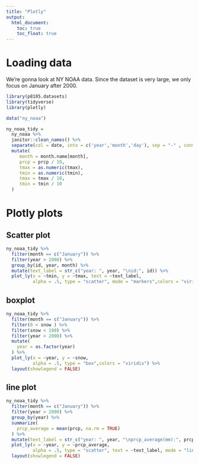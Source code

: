 ```yaml
---
title: "Plotly"
output: 
  html_document:
    toc: true
    toc_float: true
---
```


# Loading data

We're gonna look at NY NOAA data. Since the dataset is very large, we only focus on January after 2000.

```r
library(p8105.datasets)
library(tidyverse)
library(plotly)
```


```r
data("ny_noaa")

ny_noaa_tidy =
  ny_noaa %>% 
  janitor::clean_names() %>% 
  separate(col = date, into = c('year','month','day'), sep = "-" , convert = TRUE) %>% 
  mutate(
     month = month.name[month],
     prcp = prcp / 10,
     tmax = as.numeric(tmax),
     tmin = as.numeric(tmin),
     tmax = tmax / 10,
     tmin = tmin / 10
  ) 
```

# Plotly plots

## Scatter plot
```r
ny_noaa_tidy %>% 
  filter(month == c("January")) %>% 
  filter(year > 2000) %>%
  group_by(id, year, month) %>%
  mutate(text_label = str_c("year: ", year, "\nid:", id)) %>% 
  plot_ly(x = ~tmin, y = ~tmax, text = ~text_label,
          alpha = .5, type = "scatter", mode = "markers",colors = "viridis")
```

## boxplot
```r
ny_noaa_tidy %>% 
  filter(month == c("January")) %>% 
  filter(0 < snow ) %>% 
  filter(snow < 100) %>%
  filter(year > 2000) %>% 
  mutate(
    year = as.factor(year)
  ) %>% 
  plot_ly(x = ~year, y = ~snow, 
          alpha = .5, type = "box",colors = "viridis") %>% 
  layout(showlegend = FALSE)
```

## line plot
```r
ny_noaa_tidy %>% 
  filter(month == c("January")) %>% 
  filter(year > 2000) %>% 
  group_by(year) %>% 
  summarize(
    prcp_average = mean(prcp, na.rm = TRUE)
  ) %>% 
  mutate(text_label = str_c("year: ", year, "\nprcp_average(mm):", prcp_average)) %>% 
  plot_ly(x = ~year, y = ~prcp_average, 
          alpha = .5, type = "scatter", text = ~text_label, mode = "lines",colors = "viridis") %>% 
  layout(showlegend = FALSE)
```
